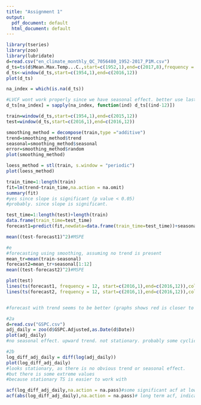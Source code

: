 ```yaml
---
title: "Assignment 1"
output:
  pdf_document: default
  html_document: default
---
```


```r
library(tseries)
library(zoo)
library(lubridate)
d=read.csv("en_climate_monthly_QC_7056480_1952-2017_P1M.csv")
d_ts=ts(d$Mean.Max.Temp...C.,start=c(1952,1),end=c(2017,8),frequency = 12)
d_ts<-window(d_ts,start=c(1954,1),end=c(2016,12))
plot(d_ts)
```

```r

na_index = which(is.na(d_ts))

#LVCF wont work properly since we have seasonal effect. better use last non-missing same month value
d_ts[na_index] = sapply(na_index, function(ind) d_ts[(ind-12)])
```

```r

train=window(d_ts,start=c(1954,1),end=c(2015,12))
test=window(d_ts,start=c(2016,1),end=c(2016,12))

smoothing_method = decompose(train,type ="additive")
trend=smoothing_method$trend
seasonal=smoothing_method$seasonal
error=smoothing_method$random
plot(smoothing_method)

loess_method = stl(train, s.window = "periodic")
plot(loess_method)


```

```r
train_time=1:length(train)
fit=lm(trend~train_time,na.action = na.omit)
summary(fit)
#yes since slope is significant (p value < 0.05)
#probably. since slope is significant. 

```

```r
test_time=1:length(test)+length(train)
data.frame(train_time=test_time)
forecast1=predict(fit,newdata=data.frame(train_time=test_time))+seasonal[1:12]

mean((test-forecast1)^2)#MSPE

#e
#forecasting using smoothing, assuming no trend is present
mean_tr=mean(train-seasonal)
forecast2=mean_tr+seasonal[1:12]
mean((test-forecast2)^2)#MSPE

plot(test)
lines(ts(forecast1, frequency = 12, start=c(2016,1),end=c(2016,12)),col="red")
lines(ts(forecast2, frequency = 12, start=c(2016,1),end=c(2016,12)),col="blue")


#forecast with trend seems to be better (graphs shows red is closer to black, and MSPE is smaller)
```
```r
#2a
d=read.csv("GSPC.csv")
adj_daily = zoo(d$GSPC.Adjusted,as.Date(d$Date))
plot(adj_daily)
#no seasonal effect. upward trend. not stationary. probably some cyclic effect as there is some fast drop from time to time

```

```r

#2b
log_diff_adj_daily = diff(log(adj_daily))
plot(log_diff_adj_daily)
#looks stationary, as there is no obvious trend or seasonal effect.
#but there is some extreme values
#because stationary TS is easier to work with

```


```r

acf(log_diff_adj_daily,na.action = na.pass)#some significant acf at low lags. 
acf(abs(log_diff_adj_daily),na.action = na.pass)# long term acf, indicating seasonal effect

```
